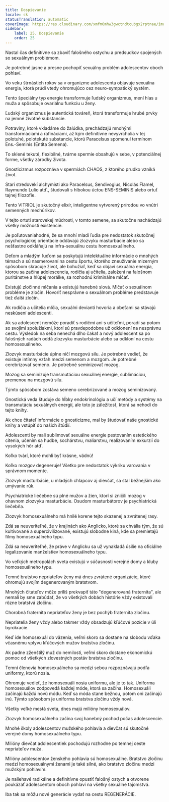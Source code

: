 ```yaml
---
title: Dospievanie
locale: sk
statusTranslation: automatic
coverImage: https://res.cloudinary.com/xmfm6mhw3gwctndtcubgx2rptnae/image/upload/v1740337243/small_cover_educacion_fundamental_a051170f1c.webp
sidebar:
    label: 25. Dospievanie
    order: 25
---
```

Nastal čas definitívne sa zbaviť falošného ostychu a predsudkov spojených so sexuálnym problémom.

Je potrebné jasne a presne pochopiť sexuálny problém adolescentov oboch pohlaví.

Vo veku štrnástich rokov sa v organizme adolescenta objavuje sexuálna energia, ktorá prúdi vtedy ohromujúco cez neuro-sympatický systém.

Tento špeciálny typ energie transformuje ľudský organizmus, mení hlas u muža a spôsobuje ovariálnu funkciu u ženy.

Ľudský organizmus je autentická továreň, ktorá transformuje hrubé prvky na jemné životné substancie.

Potraviny, ktoré vkladáme do žalúdka, prechádzajú mnohými transformáciami a rafináciami, až kým definitívne nevyvrcholia v tej polotuhé, polotekuté substancie, ktorú Paracelsus spomenul termínom Ens.-Seminis (Entita Semena).

To sklené tekuté, flexibilné, tvárne spermie obsahujú v sebe, v potenciálnej forme, všetky zárodky života.

Gnosticizmus rozpoznáva v spermiách CHAOS, z ktorého prudko vzniká život.

Starí stredovekí alchymisti ako Paracelsus, Sendivogius, Nicolás Flamel, Raymundo Lulio atď., študovali s hlbokou úctou ENS-SEMINIS alebo ortuť tajnej filozofie.

Tento VITRIOL je skutočný elixír, inteligentne vytvorený prírodou vo vnútri semenných mechúrikov.

V tejto ortuti starovekej múdrosti, v tomto semene, sa skutočne nachádzajú všetky možnosti existencie.

Je poľutovaniahodné, že sa mnohí mladí ľudia pre nedostatok skutočnej psychologickej orientácie oddávajú zlozvyku masturbácie alebo sa nešťastne odkláňajú na infra-sexuálnu cestu homosexuálneho.

Deťom a mladým ľuďom sa poskytujú intelektuálne informácie o mnohých témach a sú nasmerovaní na cestu športu, ktorého zneužívanie mizerným spôsobom skracuje život, ale bohužiaľ, keď sa objaví sexuálna energia, ktorou sa začína adolescencia, rodičia aj učitelia, založení na falošnom puritánstve a hlúpej morálke, sa rozhodnú kriminálne mlčať.

Existujú zločinné mlčania a existujú hanebné slová. Mlčať o sexuálnom probléme je zločin. Hovoriť nesprávne o sexuálnom probléme predstavuje tiež ďalší zločin.

Ak rodičia a učitelia mlčia, sexuálni devianti hovoria a obeťami sa stávajú neskúsení adolescenti.

Ak sa adolescent nemôže poradiť s rodičmi ani s učiteľmi, poradí sa potom so svojimi spolužiakmi, ktorí sú pravdepodobne už odklonení na nesprávnu cestu. Výsledok na seba nenechá dlho čakať a nový adolescent sa po falošných radách oddá zlozvyku masturbácie alebo sa odkloní na cestu homosexuálneho.

Zlozvyk masturbácie úplne ničí mozgovú silu. Je potrebné vedieť, že existuje intímny vzťah medzi semenom a mozgom. Je potrebné cerebrizovať semeno. Je potrebné seminizovať mozog.

Mozog sa seminizuje transmutáciou sexuálnej energie, sublimáciou, premenou na mozgovú silu.

Týmto spôsobom zostáva semeno cerebrizované a mozog seminizovaný.

Gnostická veda študuje do hĺbky endokrinológiu a učí metódy a systémy na transmutáciu sexuálnych energií, ale toto je záležitosť, ktorá sa nehodí do tejto knihy.

Ak chce čitateľ informácie o gnosticizme, mal by študovať naše gnostické knihy a vstúpiť do našich štúdií.

Adolescenti by mali sublimovať sexuálne energie pestovaním estetického cítenia, učením sa hudbe, sochárstvu, maliarstvu, realizovaním exkurzií do vysokých hôr atď.

Koľko tvárí, ktoré mohli byť krásne, vädnú!

Koľko mozgov degeneruje! Všetko pre nedostatok výkriku varovania v správnom momente.

Zlozvyk masturbácie, u mladých chlapcov aj dievčat, sa stal bežnejším ako umývanie rúk.

Psychiatrické liečebne sú plné mužov a žien, ktorí si zničili mozog v ohavnom zlozvyku masturbácie. Osudom masturbátorov je psychiatrická liečebňa.

Zlozvyk homosexuálneho má hnilé korene tejto skazenej a zvrátenej rasy.

Zdá sa neuveriteľné, že v krajinách ako Anglicko, ktoré sa chvália tým, že sú kultivované a supercivilizované, existujú slobodne kiná, kde sa premietajú filmy homosexuálneho typu.

Zdá sa neuveriteľné, že práve v Anglicku sa už vynakladá úsilie na oficiálne legalizovanie manželstiev homosexuálneho typu.

Vo veľkých metropolách sveta existujú v súčasnosti verejné domy a kluby homosexuálneho typu.

Temné bratstvo nepriateľov ženy má dnes zvrátené organizácie, ktoré ohromujú svojím degenerovaným bratstvom.

Mnohých čitateľov môže príliš prekvapiť táto "degenerovaná fraternita", ale nemali by sme zabúdať, že vo všetkých dobách histórie vždy existovali rôzne bratstvá zločinu.

Chorobná fraternita nepriateľov ženy je bez pochýb fraternita zločinu.

Nepriatelia ženy vždy alebo takmer vždy obsadzujú kľúčové pozície v úli byrokracie.

Keď ide homosexuál do väzenia, veľmi skoro sa dostane na slobodu vďaka včasnému vplyvu kľúčových mužov bratstva zločinu.

Ak padne zženštilý muž do nemilosti, veľmi skoro dostane ekonomickú pomoc od všetkých zlovestných postáv bratstva zločinu.

Temní členovia homosexuálneho sa medzi sebou rozpoznávajú podľa uniformy, ktorú nosia.

Ohromuje vedieť, že homosexuáli nosia uniformu, ale je to tak. Uniforma homosexuálov zodpovedá každej móde, ktorá sa začína. Homosexuáli začínajú každú novú módu. Keď sa móda stane bežnou, potom oni začínajú inú. Týmto spôsobom je uniforma bratstva zločinu vždy nová.

Všetky veľké mestá sveta, dnes majú milióny homosexuálov.

Zlozvyk homosexuálneho začína svoj hanebný pochod počas adolescencie.

Mnohé školy adolescentov mužského pohlavia a dievčat sú skutočné verejné domy homosexuálneho typu.

Milióny dievčat adolescentiek pochodujú rozhodne po temnej ceste nepriateľov muža.

Milióny adolescentov ženského pohlavia sú homosexuálne. Bratstvo zločinu medzi homosexuálnymi ženami je také silné, ako bratstvo zločinu medzi mužským pohlavím.

Je naliehavé radikálne a definitívne opustiť falošný ostych a otvorene poukázať adolescentom oboch pohlaví na všetky sexuálne tajomstvá.

Iba tak sa môžu nové generácie vydať na cestu REGENERÁCIE.

